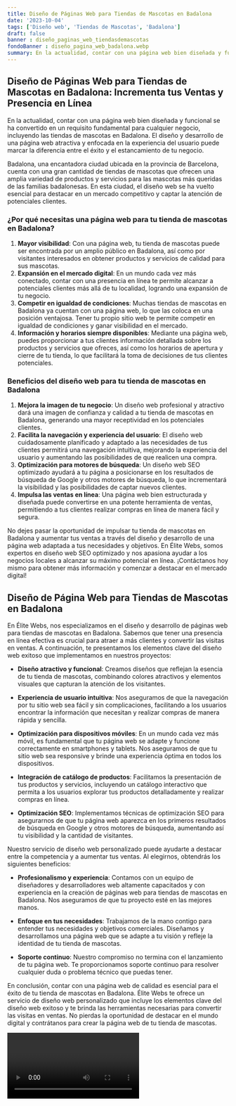 ```yaml
---
title: Diseño de Páginas Web para Tiendas de Mascotas en Badalona
date: '2023-10-04'
tags: ['Diseño web', 'Tiendas de Mascotas', 'Badalona']
draft: false
banner : diseño_paginas_web_tiendasdemascotas
fondoBanner : diseño_pagina_web_badalona.webp
summary: En la actualidad, contar con una página web bien diseñada y funcional se ha convertido en un requisito fundamental para cualquier negocio, incluyendo las tiendas de mascotas en Badalona. El diseño y desarrollo de una página web atractiva y enfocada en la experiencia del usuario puede marcar la diferencia entre el éxito y el estancamiento de tu negocio.
---
```


## **Diseño de Páginas Web para Tiendas de Mascotas en Badalona: Incrementa tus Ventas y Presencia en Línea**

En la actualidad, contar con una página web bien diseñada y funcional se ha convertido en un requisito fundamental para cualquier negocio, incluyendo las tiendas de mascotas en Badalona. El diseño y desarrollo de una página web atractiva y enfocada en la experiencia del usuario puede marcar la diferencia entre el éxito y el estancamiento de tu negocio.

Badalona, una encantadora ciudad ubicada en la provincia de Barcelona, cuenta con una gran cantidad de tiendas de mascotas que ofrecen una amplia variedad de productos y servicios para las mascotas más queridas de las familias badalonesas. En esta ciudad, el diseño web se ha vuelto esencial para destacar en un mercado competitivo y captar la atención de potenciales clientes.

### **¿Por qué necesitas una página web para tu tienda de mascotas en Badalona?**

1. **Mayor visibilidad**: Con una página web, tu tienda de mascotas puede ser encontrada por un amplio público en Badalona, así como por visitantes interesados en obtener productos y servicios de calidad para sus mascotas. 
2. **Expansión en el mercado digital**: En un mundo cada vez más conectado, contar con una presencia en línea te permite alcanzar a potenciales clientes más allá de tu localidad, logrando una expansión de tu negocio.
3. **Competir en igualdad de condiciones**: Muchas tiendas de mascotas en Badalona ya cuentan con una página web, lo que las coloca en una posición ventajosa. Tener tu propio sitio web te permite competir en igualdad de condiciones y ganar visibilidad en el mercado.
4. **Información y horarios siempre disponibles**: Mediante una página web, puedes proporcionar a tus clientes información detallada sobre los productos y servicios que ofreces, así como los horarios de apertura y cierre de tu tienda, lo que facilitará la toma de decisiones de tus clientes potenciales.

### **Beneficios del diseño web para tu tienda de mascotas en Badalona**

1. **Mejora la imagen de tu negocio**: Un diseño web profesional y atractivo dará una imagen de confianza y calidad a tu tienda de mascotas en Badalona, generando una mayor receptividad en los potenciales clientes.
2. **Facilita la navegación y experiencia del usuario**: El diseño web cuidadosamente planificado y adaptado a las necesidades de tus clientes permitirá una navegación intuitiva, mejorando la experiencia del usuario y aumentando las posibilidades de que realicen una compra.
3. **Optimización para motores de búsqueda**: Un diseño web SEO optimizado ayudará a tu página a posicionarse en los resultados de búsqueda de Google y otros motores de búsqueda, lo que incrementará la visibilidad y las posibilidades de captar nuevos clientes.
4. **Impulsa las ventas en línea**: Una página web bien estructurada y diseñada puede convertirse en una potente herramienta de ventas, permitiendo a tus clientes realizar compras en línea de manera fácil y segura.

No dejes pasar la oportunidad de impulsar tu tienda de mascotas en Badalona y aumentar tus ventas a través del diseño y desarrollo de una página web adaptada a tus necesidades y objetivos. En Élite Webs, somos expertos en diseño web SEO optimizado y nos apasiona ayudar a los negocios locales a alcanzar su máximo potencial en línea. ¡Contáctanos hoy mismo para obtener más información y comenzar a destacar en el mercado digital!

<GifSeo />

<Cta />

## Diseño de Página Web para Tiendas de Mascotas en Badalona

En Élite Webs, nos especializamos en el diseño y desarrollo de páginas web para tiendas de mascotas en Badalona. Sabemos que tener una presencia en línea efectiva es crucial para atraer a más clientes y convertir las visitas en ventas. A continuación, te presentamos los elementos clave del diseño web exitoso que implementamos en nuestros proyectos:

- **Diseño atractivo y funcional**: Creamos diseños que reflejan la esencia de tu tienda de mascotas, combinando colores atractivos y elementos visuales que capturan la atención de los visitantes.

- **Experiencia de usuario intuitiva**: Nos aseguramos de que la navegación por tu sitio web sea fácil y sin complicaciones, facilitando a los usuarios encontrar la información que necesitan y realizar compras de manera rápida y sencilla.

- **Optimización para dispositivos móviles**: En un mundo cada vez más móvil, es fundamental que tu página web se adapte y funcione correctamente en smartphones y tablets. Nos aseguramos de que tu sitio web sea responsive y brinde una experiencia óptima en todos los dispositivos.

- **Integración de catálogo de productos**: Facilitamos la presentación de tus productos y servicios, incluyendo un catálogo interactivo que permita a los usuarios explorar tus productos detalladamente y realizar compras en línea.

- **Optimización SEO**: Implementamos técnicas de optimización SEO para asegurarnos de que tu página web aparezca en los primeros resultados de búsqueda en Google y otros motores de búsqueda, aumentando así tu visibilidad y la cantidad de visitantes.

Nuestro servicio de diseño web personalizado puede ayudarte a destacar entre la competencia y a aumentar tus ventas. Al elegirnos, obtendrás los siguientes beneficios:

- **Profesionalismo y experiencia**: Contamos con un equipo de diseñadores y desarrolladores web altamente capacitados y con experiencia en la creación de páginas web para tiendas de mascotas en Badalona. Nos aseguramos de que tu proyecto esté en las mejores manos.

- **Enfoque en tus necesidades**: Trabajamos de la mano contigo para entender tus necesidades y objetivos comerciales. Diseñamos y desarrollamos una página web que se adapte a tu visión y refleje la identidad de tu tienda de mascotas.

- **Soporte continuo**: Nuestro compromiso no termina con el lanzamiento de tu página web. Te proporcionamos soporte continuo para resolver cualquier duda o problema técnico que puedas tener.

En conclusión, contar con una página web de calidad es esencial para el éxito de tu tienda de mascotas en Badalona. Élite Webs te ofrece un servicio de diseño web personalizado que incluye los elementos clave del diseño web exitoso y te brinda las herramientas necesarias para convertir las visitas en ventas. No pierdas la oportunidad de destacar en el mundo digital y contrátanos para crear la página web de tu tienda de mascotas.

<Video />

<CtaBot job='Tiendas de Mascotas' city='Badalona'/>

<Gmaps query='Badalona+españa+maps' />